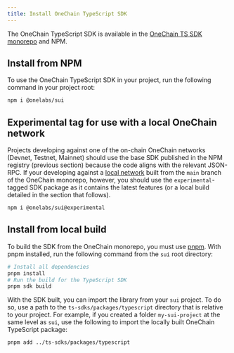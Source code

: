 ```yaml
---
title: Install OneChain TypeScript SDK
---
```


The OneChain TypeScript SDK is available in the
[OneChain TS SDK monorepo](https://github.com/one-chain-labs/ts-sdks/tree/main/sdk) and NPM.

## Install from NPM

To use the OneChain TypeScript SDK in your project, run the following command in your project root:

```sh npm2yarn
npm i @onelabs/sui
```

## Experimental tag for use with a local OneChain network

Projects developing against one of the on-chain OneChain networks (Devnet, Testnet, Mainnet) should use
the base SDK published in the NPM registry (previous section) because the code aligns with the
relevant JSON-RPC. If your developing against a
[local network](https://docs.sui.io/guides/developer/getting-started/local-network) built from the
`main` branch of the OneChain monorepo, however, you should use the `experimental`-tagged SDK package as
it contains the latest features (or a local build detailed in the section that follows).

```sh npm2yarn
npm i @onelabs/sui@experimental
```

## Install from local build

To build the SDK from the OneChain monorepo, you must use [pnpm](https://pnpm.io/). With pnpm installed,
run the following command from the `sui` root directory:

```bash
# Install all dependencies
pnpm install
# Run the build for the TypeScript SDK
pnpm sdk build
```

With the SDK built, you can import the library from your `sui` project. To do so, use a path to the
`ts-sdks/packages/typescript` directory that is relative to your project. For example, if you
created a folder `my-sui-project` at the same level as `sui`, use the following to import the
locally built OneChain TypeScript package:

```bash
pnpm add ../ts-sdks/packages/typescript
```
